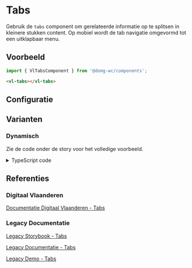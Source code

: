 
# Tabs

<CustomDocMetaData id="components-tabs-tabs" />

Gebruik de `tabs` component om gerelateerde informatie op te splitsen in kleinere stukken content.
Op mobiel wordt de tab navigatie omgevormd tot een uitklapbaar menu.

## Voorbeeld

```js
import { VlTabsComponent } from '@domg-wc/components';
```

```html
<vl-tabs></vl-tabs>
```

<Canvas of={VlTabsStories.TabsDefault} />

## Configuratie

<ArgTypes of={VlTabsStories.TabsDefault} />


## Varianten

### Dynamisch

Zie de code onder de story voor het volledige voorbeeld.

<Canvas of={VlTabsStories.TabsDynamic} />

<details>
    <summary>TypeScript code</summary>
    <Source code={tabsStoryUtils} language="ts" dark={true} />
</details>

## Referenties

### Digitaal Vlaanderen

[Documentatie Digitaal Vlaanderen - Tabs](https://overheid.vlaanderen.be/webuniversum/v3/documentation/components/vl-ui-tabs)

### Legacy Documentatie

[Legacy Storybook - Tabs](https://webcomponenten.omgeving.vlaanderen.be/storybook/?path=/docs/legacy-vl-tabs--uig-2115)

[Legacy Documentatie - Tabs](https://webcomponenten.omgeving.vlaanderen.be/doc/VlTabs.html)

[Legacy Demo - Tabs](https://webcomponenten.omgeving.vlaanderen.be/demo/vl-tabs.html)
